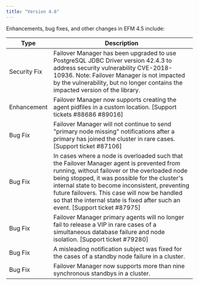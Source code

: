 ```yaml
---
title: "Version 4.6"
---
```


Enhancements, bug fixes, and other changes in EFM 4.5 include:

| Type | Description |
| ---- |------------ |
| Security Fix | Failover Manager has been upgraded to use PostgreSQL JDBC Driver version 42.4.3 to address security vulnerability CVE-2018-10936. Note: Failover Manager is not impacted by the vulnerability, but no longer contains the impacted version of the library. |
| Enhancement | Failover Manager now supports creating the agent pidfiles in a custom location. [Support tickets #88686 #89016] |
| Bug Fix | Failover Manager will not continue to send "primary node missing" notifications after a primary has joined the cluster in rare cases. [Support ticket #87106] |
| Bug Fix | In cases where a node is overloaded such that the Failover Manager agent is prevented from running, without failover or the overloaded node being stopped, it was possible for the cluster's internal state to become inconsistent, preventing future failovers. This case will now be handled so that the internal state is fixed after such an event. [Support ticket #87975] |
| Bug Fix | Failover Manager primary agents will no longer fail to release a VIP in rare cases of a simultaneous database failure and node isolation. [Support ticket #79280] |
| Bug Fix | A misleading notification subject was fixed for the cases of a standby node failure in a cluster. |
| Bug Fix | Failover Manager now supports more than nine synchronous standbys in a cluster. |

